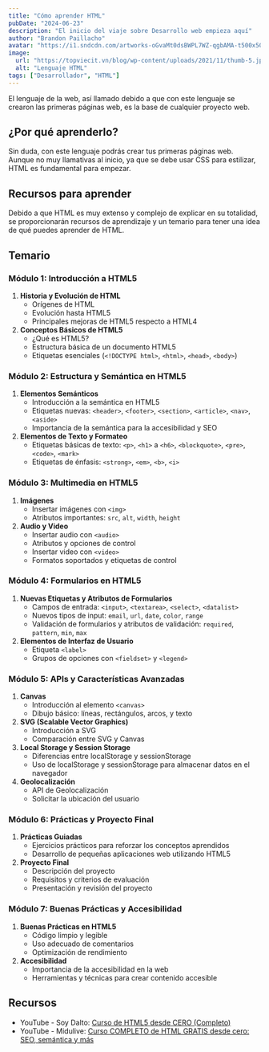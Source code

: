 ```yaml
---
title: "Cómo aprender HTML"
pubDate: "2024-06-23"
description: "El inicio del viaje sobre Desarrollo web empieza aquí"
author: "Brandon Paillacho"
avatar: "https://i1.sndcdn.com/artworks-oGvaMt0dsBWPL7WZ-qgbAMA-t500x500.jpg"
image:
  url: "https://topviecit.vn/blog/wp-content/uploads/2021/11/thumb-5.jpg"
  alt: "Lenguaje HTML"
tags: ["Desarrollador", "HTML"]
---
```




El lenguaje de la web, así llamado debido a que con este lenguaje se crearon las primeras páginas web, es la base de cualquier proyecto web.

## ¿Por qué aprenderlo?

Sin duda, con este lenguaje podrás crear tus primeras páginas web. Aunque no muy llamativas al inicio, ya que se debe usar CSS para estilizar, HTML es fundamental para empezar.

## Recursos para aprender

Debido a que HTML es muy extenso y complejo de explicar en su totalidad, se proporcionarán recursos de aprendizaje y un temario para tener una idea de qué puedes aprender de HTML.

## Temario

### Módulo 1: Introducción a HTML5

1. **Historia y Evolución de HTML**
   - Orígenes de HTML
   - Evolución hasta HTML5
   - Principales mejoras de HTML5 respecto a HTML4
2. **Conceptos Básicos de HTML5**
   - ¿Qué es HTML5?
   - Estructura básica de un documento HTML5
   - Etiquetas esenciales (`<!DOCTYPE html>`, `<html>`, `<head>`, `<body>`)

### Módulo 2: Estructura y Semántica en HTML5

1. **Elementos Semánticos**
   - Introducción a la semántica en HTML5
   - Etiquetas nuevas: `<header>`, `<footer>`, `<section>`, `<article>`, `<nav>`, `<aside>`
   - Importancia de la semántica para la accesibilidad y SEO
2. **Elementos de Texto y Formateo**
   - Etiquetas básicas de texto: `<p>`, `<h1>` a `<h6>`, `<blockquote>`, `<pre>`, `<code>`, `<mark>`
   - Etiquetas de énfasis: `<strong>`, `<em>`, `<b>`, `<i>`

### Módulo 3: Multimedia en HTML5

1. **Imágenes**
   - Insertar imágenes con `<img>`
   - Atributos importantes: `src`, `alt`, `width`, `height`
2. **Audio y Video**
   - Insertar audio con `<audio>`
   - Atributos y opciones de control
   - Insertar video con `<video>`
   - Formatos soportados y etiquetas de control

### Módulo 4: Formularios en HTML5

1. **Nuevas Etiquetas y Atributos de Formularios**
   - Campos de entrada: `<input>`, `<textarea>`, `<select>`, `<datalist>`
   - Nuevos tipos de input: `email`, `url`, `date`, `color`, `range`
   - Validación de formularios y atributos de validación: `required`, `pattern`, `min`, `max`
2. **Elementos de Interfaz de Usuario**
   - Etiqueta `<label>`
   - Grupos de opciones con `<fieldset>` y `<legend>`

### Módulo 5: APIs y Características Avanzadas

1. **Canvas**
   - Introducción al elemento `<canvas>`
   - Dibujo básico: líneas, rectángulos, arcos, y texto
2. **SVG (Scalable Vector Graphics)**
   - Introducción a SVG
   - Comparación entre SVG y Canvas
3. **Local Storage y Session Storage**
   - Diferencias entre localStorage y sessionStorage
   - Uso de localStorage y sessionStorage para almacenar datos en el navegador
4. **Geolocalización**
   - API de Geolocalización
   - Solicitar la ubicación del usuario

### Módulo 6: Prácticas y Proyecto Final

1. **Prácticas Guiadas**
   - Ejercicios prácticos para reforzar los conceptos aprendidos
   - Desarrollo de pequeñas aplicaciones web utilizando HTML5
2. **Proyecto Final**
   - Descripción del proyecto
   - Requisitos y criterios de evaluación
   - Presentación y revisión del proyecto

### Módulo 7: Buenas Prácticas y Accesibilidad

1. **Buenas Prácticas en HTML5**
   - Código limpio y legible
   - Uso adecuado de comentarios
   - Optimización de rendimiento
2. **Accesibilidad**
   - Importancia de la accesibilidad en la web
   - Herramientas y técnicas para crear contenido accesible

## Recursos

- YouTube - Soy Dalto: [Curso de HTML5 desde CERO (Completo)](https://youtu.be/kN1XP-Bef7w?si=tiqJLwlyXBaOO67k)
- YouTube - Midulive: [Curso COMPLETO de HTML GRATIS desde cero: SEO, semántica y más](https://youtu.be/3nYLTiY5skU?si=7ODvshH6BOJ8ILki)

<LinksContainer>
  <LinkCard
  invert
  text="Tecnologias adicionales"
  content="dev"
  destiny="otras-tecnologias"
  />
  <LinkCard
  text="Como aprender CSS"
  content="dev"
  destiny="aprende-css"
  />
</LinksContainer>